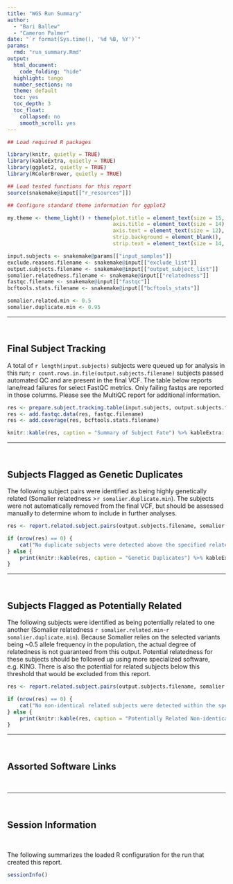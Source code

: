 ```yaml
---
title: "WGS Run Summary"
author:
  - "Bari Ballew"
  - "Cameron Palmer"
date: "`r format(Sys.time(), '%d %B, %Y')`"
params:
  rmd: "run_summary.Rmd"
output:
  html_document:
    code_folding: "hide"
  highlight: tango
  number_sections: no
  theme: default
  toc: yes
  toc_depth: 3
  toc_float:
    collapsed: no
    smooth_scroll: yes
---
```


```r
## Load required R packages

library(knitr, quietly = TRUE)
library(kableExtra, quietly = TRUE)
library(ggplot2, quietly = TRUE)
library(RColorBrewer, quietly = TRUE)
```

```r
## Load tested functions for this report
source(snakemake@input[["r_resources"]])
```

```r
## Configure standard theme information for ggplot2

my.theme <- theme_light() + theme(plot.title = element_text(size = 15, hjust = 0.5),
                                  axis.title = element_text(size = 14),
                                  axis.text = element_text(size = 12),
                                  strip.background = element_blank(),
                                  strip.text = element_text(size = 14, colour = "black"))
```

```r
input.subjects <- snakemake@params[["input_samples"]]
exclude.reasons.filename <- snakemake@input[["exclude_list"]]
output.subjects.filename <- snakemake@input[["output_subject_list"]]
somalier.relatedness.filename <- snakemake@input[["relatedness"]]
fastqc.filename <- snakemake@input[["fastqc"]]
bcftools.stats.filename <- snakemake@input[["bcftools_stats"]]
```

```r
somalier.related.min <- 0.5
somalier.duplicate.min <- 0.95
```

***
<br>

## Final Subject Tracking

A total of `r length(input.subjects)` subjects were queued up for analysis in this run; `r count.rows.in.file(output.subjects.filename)` subjects passed automated QC and are present in the final VCF.  The table below reports lane/read failures for select FastQC metrics.  Only failing fastqs are reported in those columns.  Please see the MultiQC report for additional information. 

```r
res <- prepare.subject.tracking.table(input.subjects, output.subjects.filename, exclude.reasons.filename)
res <- add.fastqc.data(res, fastqc.filename)
res <- add.coverage(res, bcftools.stats.filename)

knitr::kable(res, caption = "Summary of Subject Fate") %>% kableExtra::kable_styling("striped", position = "left", full_width = FALSE)
```

***
<br>

## Subjects Flagged as Genetic Duplicates

The following subject pairs were identified as being highly genetically related (Somalier relatedness >`r somalier.duplicate.min`).  The subjects were not automatically removed from the final VCF, but should be assessed manually to determine whom to include in further analyses.

```r
res <- report.related.subject.pairs(output.subjects.filename, somalier.relatedness.filename, somalier.duplicate.min, 1.0)

if (nrow(res) == 0) {
    cat("No duplicate subjects were detected above the specified relatedness cutoff.")
} else {
    print(knitr::kable(res, caption = "Genetic Duplicates") %>% kableExtra::kable_styling("striped", position = "left", full_width = FALSE))
}
```

***
<br>

## Subjects Flagged as Potentially Related

The following subjects were identified as being potentially related to one another (Somalier relatedness `r somalier.related.min`-`r somalier.duplicate.min`).  Because Somalier relies on the selected variants being ~0.5 allele frequency in the population, the actual degree of relatedness is not guaranteed from this output.  Potential relatedness for these subjects should be followed up using more specialized software, e.g. KING.  There is also the potential for related subjects below this threshold that would be excluded from this report.

```r
res <- report.related.subject.pairs(output.subjects.filename, somalier.relatedness.filename, somalier.related.min, somalier.duplicate.min)

if (nrow(res) == 0) {
    cat("No non-identical related subjects were detected within the specified range.")
} else {
    print(knitr::kable(res, caption = "Potentially Related Non-identical Subjects") %>% kableExtra::kable_styling("striped", position = "left", full_width = FALSE))
}
```

***
<br>

## Assorted Software Links

<br>

***
<br>

## Session Information

<br>

The following summarizes the loaded R configuration for the run that created this report.

```r
sessionInfo()
```
